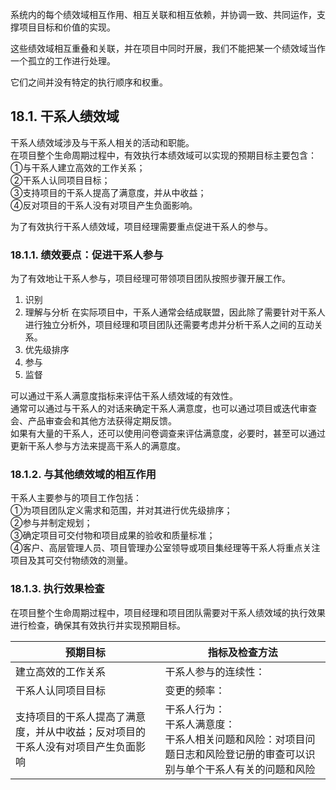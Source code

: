 系统内的每个绩效域相互作用、相互关联和相互依赖，并协调一致、共同运作，支撑项目目标和价值的实现。

这些绩效域相互重叠和关联，并在项目中同时开展，我们不能把某一个绩效域当作一个孤立的工作进行处理。

它们之间并没有特定的执行顺序和权重。

## 18.1. 干系人绩效域

干系人绩效域涉及与干系人相关的活动和职能。  
在项目整个生命周期过程中，有效执行本绩效域可以实现的预期目标主要包含：  
①与干系人建立高效的工作关系；  
②干系人认同项目目标；  
③支持项目的干系人提高了满意度，并从中收益；  
④反对项目的干系人没有对项目产生负面影响。

为了有效执行干系人绩效域，项目经理需要重点促进干系人的参与。

### 18.1.1. 绩效要点：促进干系人参与

为了有效地让干系人参与，项目经理可带领项目团队按照步骤开展工作。
1. 识别
2. 理解与分析
    在实际项目中，干系人通常会结成联盟，因此除了需要针对干系人进行独立分析外，项目经理和项目团队还需要考虑并分析干系人之间的互动关系。
3. 优先级排序
4. 参与
5. 监督 

可以通过干系人满意度指标来评估干系人绩效域的有效性。  
通常可以通过与干系人的对话来确定干系人满意度，也可以通过项目或迭代审查会、产品审查会和其他方法获得定期反馈。  
如果有大量的干系人，还可以使用问卷调查来评估满意度，必要时，甚至可以通过更新干系人参与方法来提高干系人的满意度。


### 18.1.2. 与其他绩效域的相互作用

干系人主要参与的项目工作包括：  
①为项目团队定义需求和范围，并对其进行优先级排序；  
②参与并制定规划；  
③确定项目可交付物和项目成果的验收和质量标准；  
④客户、高层管理人员、项目管理办公室领导或项目集经理等干系人将重点关注项目及其可交付物绩效的测量。


### 18.1.3. 执行效果检查

在项目整个生命周期过程中，项目经理和项目团队需要对干系人绩效域的执行效果进行检查，确保其有效执行并实现预期目标。

<div class="tableTwo"></div>

| 预期目标                                                                         | 指标及检查方法                                                                                                                     |
| -------------------------------------------------------------------------------- | ---------------------------------------------------------------------------------------------------------------------------------- |
| 建立高效的工作关系                                                               | 干系人参与的连续性：                                                                                                               |
| 干系人认同项目目标                                                               | 变更的频率：                                                                                                                       |
| 支持项目的干系人提高了满意度，并从中收益；反对项目的干系人没有对项目产生负面影响 | 干系人行为：<br/>  干系人满意度：<br/>  干系人相关问题和风险：对项目问题日志和风险登记册的审查可以识别与单个干系人有关的问题和风险 |


